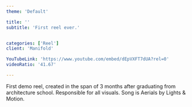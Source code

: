 ```yaml
---
theme: 'Default'

title: ''
subtitle: 'First reel ever.'


categories: ['Reel']
client: 'Manifold'

YouTubeLink: 'https://www.youtube.com/embed/dEpVXFT7dUA?rel=0'
videoRatio: '41.67'

---
```



<Description
title='Synopsis'>
First demo reel, created in the span of 3 months after graduating from architecture school. Responsible for all visuals. Song is Aerials by <MyNextLink href='/'>Lights & Motion</MyNextLink>.
</Description>

